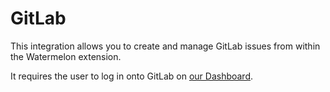 # GitLab

This integration allows you to create and manage GitLab issues from within the Watermelon extension.

It requires the user to log in onto GitLab on [our Dashboard](https://app.watermelontools.com).
